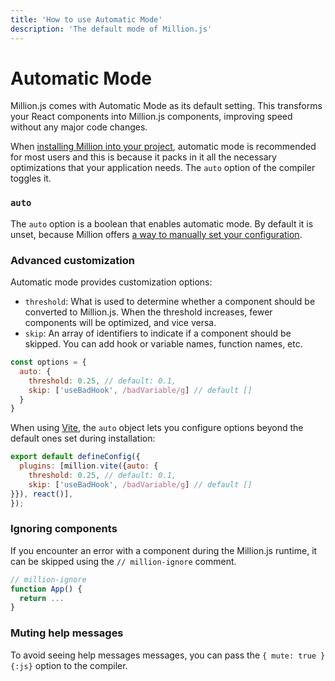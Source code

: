 ```yaml
---
title: 'How to use Automatic Mode'
description: 'The default mode of Million.js'
---
```



# Automatic Mode

Million.js comes with Automatic Mode as its default setting. This transforms your React components into Million.js components, improving speed without any major code changes.


When [installing Million into your project](/docs/install), automatic mode is recommended for most users and this is because it packs in it all the necessary optimizations that your application needs. The `auto` option of the compiler toggles it.



### `auto`

The `auto` option is a boolean that enables automatic mode. By default it is unset, because Million offers [a way to manually set your configuration](/docs/install#configure-it-yourself).


### Advanced customization

Automatic mode provides customization options:

- `threshold`: What is used to determine whether a component should be converted to Million.js. 
When the threshold increases, fewer components will be optimized, and vice versa.
- `skip`: An array of identifiers to indicate if a component should be skipped. You can add hook or variable names, function names, etc.

```js
const options = {
  auto: {
    threshold: 0.25, // default: 0.1,
    skip: ['useBadHook', /badVariable/g] // default []
  }
}
```


When using <a className="font-normal text-base" href='https://vitejs.dev/guide/'>Vite</a>, the `auto` object lets you configure options beyond the default ones set during installation:

```js
export default defineConfig({
  plugins: [million.vite({auto: {
    threshold: 0.25, // default: 0.1,
    skip: ['useBadHook', /badVariable/g] // default []
}}), react()],
});
```


### Ignoring components

If you encounter an error with a component during the Million.js runtime, it can be skipped using the `// million-ignore` comment.

```js
// million-ignore
function App() {
  return ...
}
```



### Muting help messages

To avoid seeing help messages messages, you can pass the `{ mute: true }{:js}` option to the compiler.
